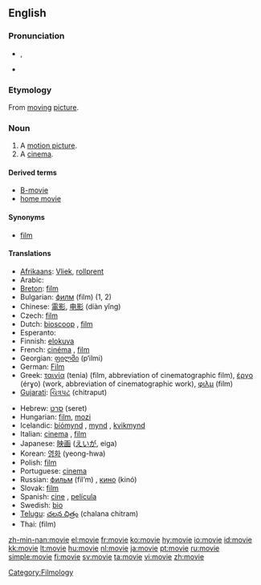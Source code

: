 ==English==

===Pronunciation===
* {{IPA|/ˈmuːvi/}}, {{SAMPA|/'mu:vi/}}
* {{audio|en-us-movie.ogg|Audio (US)}}
*: {{rhymes|uːvi}}

===Etymology===
From [[moving]] [[picture]].

===Noun===
{{en-noun}}

# A [[motion picture]].
# A [[cinema]].

====Derived terms====
* [[B-movie]]
* [[home movie]]

====Synonyms====
* [[film]]

====Translations====
{{trans-top|motion picture}}
* [[Afrikaans]]: [[Vliek]], [[rollprent]]
* Arabic: {{Arab|[[فيلم]]}} {{IPAchar|(film)}} {{m}}
* [[Breton]]: [[film]] {{m}}
* Bulgarian: [[филм]] (film) {{m}} (1, 2)
* Chinese: [[電影]], [[电影]] (diàn yǐng)
* Czech: [[film]] {{m}}
* Dutch: [[bioscoop]] {{m}}, [[film]] {{m}}
* Esperanto: {{t|eo|filmo}}
* Finnish: [[elokuva]]
* French: [[cinéma]] {{m}}, [[film]] {{m}}
* Georgian: [[ფილმი]] (p‘ilmi)
* German: [[Film]] {{m}}
* Greek: [[ταινία]] (tenía) {{f}} (film, abbreviation of cinematographic film), [[έργο]] (érɣo) {{n}} (work, abbreviation of cinematographic work), [[φιλμ]] (film) {{n}}
* [[Gujarati]]: [[ચિત્રપટ]] (chitraput)
{{trans-mid}}
* Hebrew: [[סרט]] (seret) {{m}}
* Hungarian: [[film]], [[mozi]]
* Icelandic: [[bíómynd]] {{f}}, [[mynd]] {{f}}, [[kvikmynd]] {{f}}
* Italian: [[cinema]] {{m}}, [[film]] {{m}}
* Japanese: [[映画]] ([[えいが]], eiga)
* Korean: [[영화]] (yeong-hwa)
* Polish: [[film]] {{m}}
* Portuguese: [[cinema]] {{m}}
* Russian: [[фильм]] (fil’m) {{m}}, [[кино]] (kinó) {{n}} {{indeclinable}}
* Slovak: [[film#Slovak|film]] {{m}}
* Spanish: [[cine]] {{m}}, [[película]] {{f}}
* Swedish: [[bio#Swedish|bio]] {{c}}
* [[Telugu]]: [[చలన చిత్రం]] (chalana chitram)
* Thai: {{Thai|[[ฟิล์ม]]}} (film)
{{trans-bottom}}

[[Category:Filmology]]

[[zh-min-nan:movie]]
[[el:movie]]
[[fr:movie]]
[[ko:movie]]
[[hy:movie]]
[[io:movie]]
[[id:movie]]
[[kk:movie]]
[[lt:movie]]
[[hu:movie]]
[[nl:movie]]
[[ja:movie]]
[[pt:movie]]
[[ru:movie]]
[[simple:movie]]
[[fi:movie]]
[[sv:movie]]
[[ta:movie]]
[[vi:movie]]
[[zh:movie]]